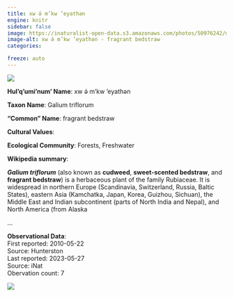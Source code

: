 ```yaml
---
title: xw ə́ m’kw ’eyathən
engine: knitr
sidebar: false
image: https://inaturalist-open-data.s3.amazonaws.com/photos/50976242/medium.jpg
image-alt: xw ə́ m’kw ’eyathən - fragrant bedstraw
categories:

freeze: auto
---
```

![](https://inaturalist-open-data.s3.amazonaws.com/photos/50976242/medium.jpg){fig-alt="xw ə́ m’kw ’eyathən - fragrant bedstraw"}

**Hul'q'umi'num' Name**: xw ə́ m’kw ’eyathən



**Taxon Name**: Galium triflorum

**"Common" Name**: fragrant bedstraw

**Cultural Values**:  

::: {layout-nrow=1 style="width:60%"}

:::

**Ecological Community**: Forests, Freshwater

**Wikipedia summary**:  
<p class="mw-empty-elt">
</p>

<p><i><b>Galium triflorum</b></i> (also known as <b>cudweed</b>, <b>sweet-scented bedstraw</b>, and <b>fragrant bedstraw</b>) is a herbaceous plant of the family Rubiaceae. It is widespread in northern Europe (Scandinavia, Switzerland, Russia, Baltic States), eastern Asia (Kamchatka, Japan, Korea, Guizhou, Sichuan), the Middle East and Indian subcontinent (parts of North India and Nepal), and North America (from Alaska</p>...

**Observational Data**:   
First reported: 2010-05-22  
Source: Hunterston  
Last reported: 2023-05-27  
Source: iNat  
Obervation count: 7

![](community_dist.png)
